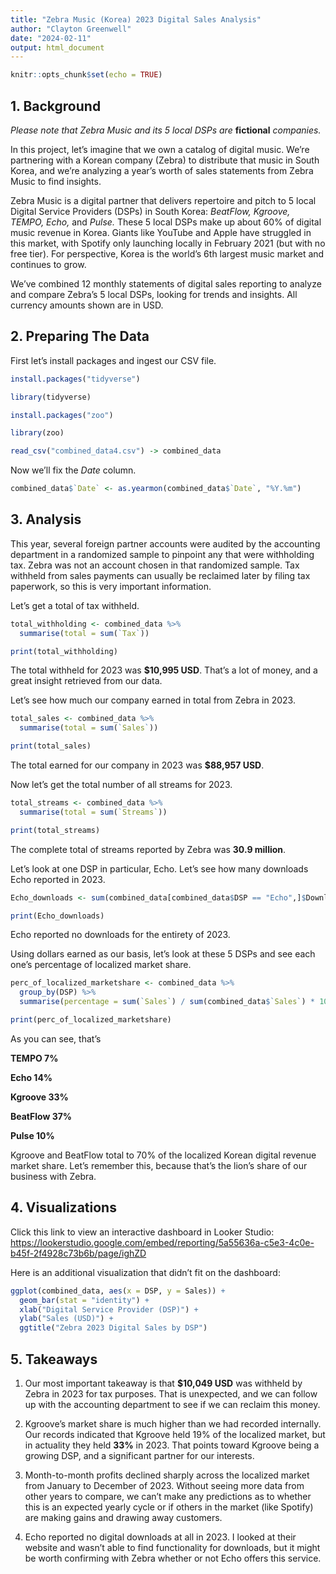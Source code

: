 ```yaml
---
title: "Zebra Music (Korea) 2023 Digital Sales Analysis"
author: "Clayton Greenwell"
date: "2024-02-11"
output: html_document
---
```


```r
knitr::opts_chunk$set(echo = TRUE)
```

## 1. Background

*Please note that Zebra Music and its 5 local DSPs are* **fictional** *companies.* 

In this project, let’s imagine that we own a catalog of digital music. We’re partnering with a Korean company (Zebra) to distribute that music in South Korea, and we’re analyzing a year’s worth of sales statements from Zebra Music to find insights.

Zebra Music is a digital partner that delivers repertoire and pitch to 5 local Digital Service Providers (DSPs) in South Korea: *BeatFlow, Kgroove, TEMPO, Echo,* and *Pulse.* These 5 local DSPs make up about 60% of digital music revenue in Korea. Giants like YouTube and Apple have struggled in this market, with Spotify only launching locally in February 2021 (but with no free tier). For perspective, Korea is the world’s 6th largest music market and continues to grow.

We've combined 12 monthly statements of digital sales reporting to analyze and compare Zebra’s 5 local DSPs, looking for trends and insights. All currency amounts shown are in USD.

## 2. Preparing The Data

First let’s install packages and ingest our CSV file.

```r
install.packages("tidyverse")

library(tidyverse)

install.packages("zoo")

library(zoo)

read_csv("combined_data4.csv") -> combined_data
```
Now we’ll fix the *Date* column.

```r
combined_data$`Date` <- as.yearmon(combined_data$`Date`, "%Y.%m")
```

## 3. Analysis

This year, several foreign partner accounts were audited by the accounting department in a randomized sample to pinpoint any that were withholding tax. Zebra was not an account chosen in that randomized sample. Tax withheld from sales payments can usually be reclaimed later by filing tax paperwork, so this is very important information.

Let’s get a total of tax withheld.

```r
total_withholding <- combined_data %>%
  summarise(total = sum(`Tax`))

print(total_withholding)
```

The total withheld for 2023 was **$10,995 USD**. That’s a lot of money, and a great insight retrieved from our data.

Let’s see how much our company earned in total from Zebra in 2023.

```r
total_sales <- combined_data %>%
  summarise(total = sum(`Sales`))

print(total_sales)
```

The total earned for our company in 2023 was **$88,957 USD**.

Now let’s get the total number of all streams for 2023.

```r
total_streams <- combined_data %>%
  summarise(total = sum(`Streams`))

print(total_streams)
```

The complete total of streams reported by Zebra was **30.9 million**.

Let’s look at one DSP in particular, Echo. Let’s see how many downloads Echo reported in 2023.

```r
Echo_downloads <- sum(combined_data[combined_data$DSP == "Echo",]$Downloads)

print(Echo_downloads)
```

Echo reported no downloads for the entirety of 2023.

Using dollars earned as our basis, let’s look at these 5 DSPs and see each one’s percentage of localized market share.

```r
perc_of_localized_marketshare <- combined_data %>%
  group_by(DSP) %>%
  summarise(percentage = sum(`Sales`) / sum(combined_data$`Sales`) * 100)

print(perc_of_localized_marketshare)
```

As you can see, that’s

**TEMPO 7%**

**Echo 14%**

**Kgroove 33%**

**BeatFlow 37%**

**Pulse 10%**

Kgroove and BeatFlow total to 70% of the localized Korean digital revenue market share. Let’s remember this, because that’s the lion’s share of our business with Zebra.

## 4. Visualizations

Click this link to view an interactive dashboard in Looker Studio:
<https://lookerstudio.google.com/embed/reporting/5a55636a-c5e3-4c0e-b45f-2f4928c73b6b/page/ighZD>


Here is an additional visualization that didn’t fit on the dashboard:

```r
ggplot(combined_data, aes(x = DSP, y = Sales)) +
  geom_bar(stat = "identity") +
  xlab("Digital Service Provider (DSP)") +
  ylab("Sales (USD)") +
  ggtitle("Zebra 2023 Digital Sales by DSP")
```

## 5. Takeaways

1. Our most important takeaway is that **$10,049 USD** was withheld by Zebra in 2023 for tax purposes. That is unexpected, and we can follow up with the accounting department to see if we can reclaim this money.

2. Kgroove’s market share is much higher than we had recorded internally. Our records indicated that Kgroove held 19% of the localized market, but in actuality they held **33%** in 2023. That points toward Kgroove being a growing DSP, and a significant partner for our interests.

3. Month-to-month profits declined sharply across the localized market from January to December of 2023. Without seeing more data from other years to compare, we can’t make any predictions as to whether this is an expected yearly cycle or if others in the market (like Spotify) are making gains and drawing away customers.

4. Echo reported no digital downloads at all in 2023. I looked at their website and wasn’t able to find functionality for downloads, but it might be worth confirming with Zebra whether or not Echo offers this service.

